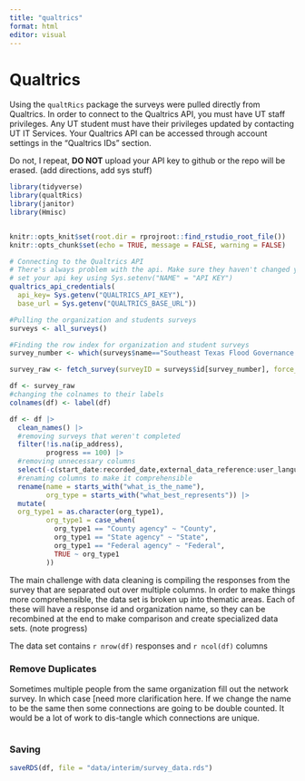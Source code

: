 ```yaml
---
title: "qualtrics"
format: html
editor: visual
---
```


# Qualtrics

Using the `qualtRics` package the surveys were pulled directly from Qualtrics. In order to connect to the Qualtrics API, you must have UT staff privileges. Any UT student must have their privileges updated by contacting UT IT Services. Your Qualtrics API can be accessed through account settings in the "Qualtrics IDs" section.

Do not, I repeat, **DO NOT** upload your API key to github or the repo will be erased. (add directions, add sys stuff)

```r

library(tidyverse)
library(qualtRics)
library(janitor)
library(Hmisc)


knitr::opts_knit$set(root.dir = rprojroot::find_rstudio_root_file())
knitr::opts_chunk$set(echo = TRUE, message = FALSE, warning = FALSE)

```

```r

# Connecting to the Qualtrics API
# There's always problem with the api. Make sure they haven't changed your key.....
# set your api key using Sys.setenv("NAME" = "API KEY")
qualtrics_api_credentials(
  api_key= Sys.getenv("QUALTRICS_API_KEY"),
  base_url = Sys.getenv("QUALTRICS_BASE_URL"))

#Pulling the organization and students surveys 
surveys <- all_surveys() 

#Finding the row index for organization and student surveys
survey_number <- which(surveys$name=="Southeast Texas Flood Governance Survey - V2", arr.ind=TRUE)

survey_raw <- fetch_survey(surveyID = surveys$id[survey_number], force_request = TRUE)

df <- survey_raw 
#changing the colnames to their labels 
colnames(df) <- label(df)

df <- df |> 
  clean_names() |> 
  #removing surveys that weren't completed
  filter(!is.na(ip_address),
         progress == 100) |> 
  #removing unnecessary columns
  select(-c(start_date:recorded_date,external_data_reference:user_language)) |> 
  #renaming columns to make it comprehensible
  rename(name = starts_with("what_is_the_name"),
         org_type = starts_with("what_best_represents")) |> 
  mutate(
  org_type1 = as.character(org_type1),
         org_type1 = case_when(
           org_type1 == "County agency" ~ "County",
           org_type1 == "State agency" ~ "State",
           org_type1 == "Federal agency" ~ "Federal",
           TRUE ~ org_type1
         ))
```

The main challenge with data cleaning is compiling the responses from the survey that are separated out over multiple columns. In order to make things more comprehensible, the data set is broken up into thematic areas. Each of these will have a response id and organization name, so they can be recombined at the end to make comparison and create specialized data sets. (note progress)

The data set contains `r nrow(df)` responses and `r ncol(df)` columns

### Remove Duplicates

Sometimes multiple people from the same organization fill out the network survey. In which case \[need more clarification here. If we change the name to be the same then some connections are going to be double counted. It would be a lot of work to dis-tangle which connections are unique.

```r

```

### Saving

```r

saveRDS(df, file = "data/interim/survey_data.rds")
```
